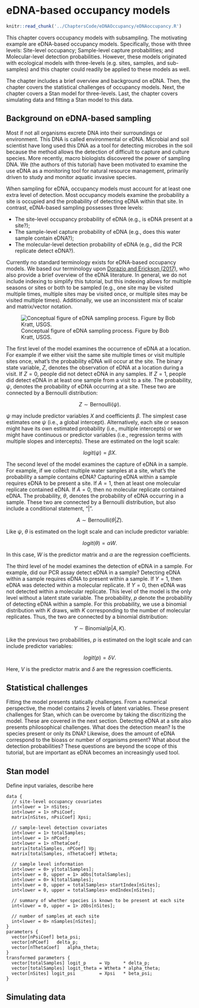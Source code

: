 # eDNA-based occupancy models


```r
knitr::read_chunk('../ChaptersCode/eDNAOccupancy/eDNAoccupancy.R')
```

This chapter covers occupancy models with subsampling. 
The motivating example are eDNA-based occupancy models. 
Specifically, those with three levels: Site-level occupancy; Sample-level capture probabilities; and Molecular-level detection probabilities. 
However, these models originated with ecological models with three-levels (e.g. sites, samples, and sub-samples) and this chapter could readily be applied to these models as well. 

The chapter includes a brief overview and background on eDNA. 
Then, the chapter covers the statistical challenges of occupancy models. 
Next, the chapter covers a Stan model for three-levels. 
Last, the chapter covers simulating data and fitting a Stan model to this data. 

## Background on eDNA-based sampling 

Most if not all organisms excrete DNA into their surroundings or environment. 
This DNA is called environmental or eDNA. 
Microbial and soil scientist have long used this DNA as a tool for detecting microbes in the soil because the method allows the detection of difficult to capture and culture species. 
More recently, macro biologists discovered the power of sampling DNA. 
We (the authors of this tutorial) have been motivated to examine the use eDNA as a monitoring tool for natural resource management, primarily driven to study and monitor aquatic invasive species. 

When sampling for eDNA, occupancy models must account for at least one extra level of detection. 
Most occupancy models examine the probability a site is occupied and the probability of detecting eDNA within that site. 
In contrast, eDNA-based sampling possesses three levels:

- The site-level occupancy probability of eDNA (e.g., is eDNA present at a site?);
- The sample-level capture probability of eDNA (e.g., does this water sample contain eDNA?);
- The molecular-level detection probability of eDNA  (e.g., did the PCR replicate detect eDNA?).

Currently no standard terminology exists for eDNA-based occupancy models. 
We based our terminology upon [Dorazio and Erickson (2017)](https://doi.org/10.1111/1755-0998.12735), who also provide a brief overview of the eDNA literature. 
In general, we do not include indexing to simplify this tutorial, but this indexing allows for multiple seasons or sites or both to be sampled (e.g., one site may be visited multiple times, multiple sites may be visited once, or multiple sites may be visited multiple times). 
Additionally, we use an inconsistent mix of scalar and matrix/vector notation. 

![Conceptual figure of eDNA sampling process. Figure by Bob Kratt, USGS.](./Chapters/eDNA-tree.png)

The first level of the model examines the occurrence of eDNA at a location. 
For example if we either visit the same site multiple times or visit multiple sites once, what's the probability eDNA will occur at the site. 
The binary state variable, $Z$, denotes the observation of eDNA at a location during a visit. 
If $Z = 0$, people did not detect eDNA in any samples. 
If $Z = 1$, people did detect eDNA in at least one sample from a visit to a site. 
The probability, $\psi$, denotes the probability of eDNA occurring at a site. 
These two are connected by a Bernoulli distribution: 

$$ Z \sim \text{Bernoulli}(\psi). $$

$\psi$ may include predictor variables $X$ and coefficients $\beta$. 
The simplest case estimates one $\psi$ (i.e., a global intercept). 
Alternatively, each site or season might have its own estimated probability (i.e., multiple intercepts) or we might have continuous or predictor variables (i.e., regression terms with multiple slopes and intercepts). 
These are estimated on the logit scale:

$$ logit(\psi) = \beta X. $$

The second level of the model examines the capture of eDNA in a sample. 
For example, if we collect multiple water samples at a site, what's the probability a sample contains eDNA? 
Capturing eDNA within a sample requires eDNA to be present a site. 
If $A = 1$, then at least one molecular replicate contained eDNA. 
If $A = 0$, then no molecular replicate contained eDNA. 
The probability, $\theta$, denotes the probability of eDNA occurring in a sample. 
These two are connected by a Bernoulli distribution, but also include a conditional statement, "|". 

$$ A \sim \text{Bernoulli}(\theta | Z ). $$

Like $\psi$, $\theta$ is estimated on the logit scale and can include predictor variable: 

$$ logit(\theta) = \alpha W. $$

In this case, $W$ is the predictor matrix and $\alpha$ are the regression coefficients. 

The third level of he model examines the detection of eDNA in a sample. 
For example, did our PCR assay detect eDNA in a sample?
Detecting eDNA within a sample requires eDNA to present within a sample. 
If $Y = 1$, then eDNA was detected within a molecular replicate. 
If $Y = 0$, then eDNA was not detected within a molecular replicate. 
This level of the model is the only level without a latent state variable. 
The probability, $p$ denote the probability of detecting eDNA within a sample. 
For this probability, we use a binomial distribution with $K$ draws, with $K$ corresponding to the number of molecular replicates. 
Thus, the two are connected by a binomial distribution:

$$ Y \sim \text{Binomial}(p | A, K). $$ 

Like the previous two probabilities, $p$ is estimated on the logit scale and can include predictor variables: 

$$ logit(p) = \delta V. $$

Here, $V$ is the predictor matrix and $\delta$ are the regression coefficients. 

## Statistical challenges 

Fitting the model presents statically challenges. 
From a numerical perspective, the model contains 2 levels of latent variables. 
These present challenges for Stan, which can be overcome by taking the discritizing the model. 
These are covered in the next section. 
Detecting eDNA at a site also presents philosophical challenges. 
What does the detection mean? 
Is the species present or only its DNA? 
Likewise, does the amount of eDNA correspond to the bioass or number of organisms present? 
What about the detection probabilities? 
These questions are beyond the scope of this tutorial, but are important as eDNA becomes an increasingly used tool. 


## Stan model 


Define input variales, describe here 


    data {
      // site-level occupancy covariates
      int<lower = 1> nSites;
      int<lower = 1> nPsiCoef;
      matrix[nSites, nPsiCoef] Xpsi;
      
      // sample-level detection covariates
      int<lower = 1> totalSamples;
      int<lower = 1> nPCoef;
      int<lower = 1> nThetaCoef;
      matrix[totalSamples, nPCoef] Vp;
      matrix[totalSamples, nThetaCoef] Wtheta;
    
      // sample level information  
      int<lower = 0> y[totalSamples];
      int<lower = 0, upper = 1> aObs[totalSamples];
      int<lower = 0> k[totalSamples];
      int<lower = 0, upper = totalSamples> startIndex[nSites];
      int<lower = 0, upper = totalSamples> endIndex[nSites];
      
      // summary of whether species is known to be present at each site
      int<lower = 0, upper = 1> zObs[nSites];
      
      // number of samples at each site
      int<lower = 0> nSamples[nSites];
    }
    parameters {
      vector[nPsiCoef] beta_psi;
      vector[nPCoef]   delta_p;
      vector[nThetaCoef]   alpha_theta;
    }
    transformed parameters {
      vector[totalSamples] logit_p     = Vp     * delta_p;
      vector[totalSamples] logit_theta = Wtheta * alpha_theta;
      vector[nSites] logit_psi         = Xpsi   * beta_psi;
    }



## Simulating data 

```r
```


```r
```

```r
```

```r
```

```r
```

```r
```

```r
```

```r
```

```r
```

```r
```


```r
```

```r
```

```r
```
